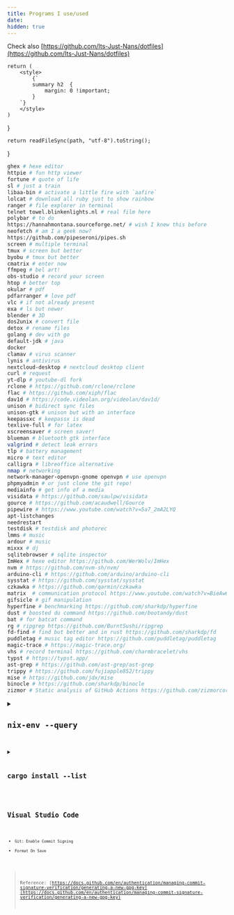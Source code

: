 ```yaml
---
title: Programs I use/used
date:
hidden: true
---
```


Check also [https://github.com/Its-Just-Nans/dotfiles](https://github.com/Its-Just-Nans/dotfiles)

    return (
        <style>
            {`
            summary h2  {
                margin: 0 !important;
            }
        `}
        </style>
    )
}



    return readFileSync(path, "utf-8").toString();
}

<LocalStyle/>


```sh
ghex # hexe editor
httpie # fun http viewer
fortune # quote of life
sl # just a train
libaa-bin # activate a little fire with `aafire`
lolcat # download all ruby just to show rainbow
ranger # file explorer in terminal
telnet towel.blinkenlights.nl # real film here
polybar # to do
https://hannahmontana.sourceforge.net/ # wish I knew this before
neofetch # am I a geek now?
https://github.com/pipeseroni/pipes.sh
screen # multiple terminal
tmux # screen but better
byobu # tmux but better
cmatrix # enter now
ffmpeg # bel art!
obs-studio # record your screen
htop # better top
okular # pdf
pdfarranger # love pdf
vlc # if not already present
exa # ls but newer
blender # 3D
dos2unix # convert file
detox # rename files
golang # dev with go
default-jdk # java
docker
clamav # virus scanner
lynis # antivirus
nextcloud-desktop # nextcloud desktop client
curl # request
yt-dlp # youtube-dl fork
rclone # https://github.com/rclone/rclone
flac # https://github.com/xiph/flac
dav1d # https://code.videolan.org/videolan/dav1d/
unison # bidirect sync files
unison-gtk # unison but with an interface
keepassxc # keepassx is dead
texlive-full # for latex
xscreensaver # screen saver!
blueman # bluetooth gtk interface
valgrind # detect leak errors
tlp # battery management
micro # text editor
calligra # libreoffice alternative
nmap # networking
network-manager-openvpn-gnome openvpn # use openvpn
phpmyadmin # or just clone the git repo!
mediainfo # get info of a media
visidata # https://github.com/saulpw/visidata
gource # https://github.com/acaudwell/Gource
pipewire # https://www.youtube.com/watch?v=5a7_2mA2LYQ
apt-listchanges
needrestart
testdisk # testdisk and photorec
lmms # music
ardour # music
mixxx # dj
sqlitebrowser # sqlite inspector
ImHex # hexe editor https://github.com/WerWolv/ImHex
nvm # https://github.com/nvm-sh/nvm/
arduino-cli # https://github.com/arduino/arduino-cli
sysstat # https://github.com/sysstat/sysstat
czkawka # https://github.com/qarmin/czkawka
matrix  # communication protocol https://www.youtube.com/watch?v=BieAw6lwntU
gifsicle # gif manipulation
hyperfine # benchmarking https://github.com/sharkdp/hyperfine
dust # boosted du command https://github.com/bootandy/dust
bat # for batcat command
rg # ripgrep https://github.com/BurntSushi/ripgrep
fd-find # find but better and in rust https://github.com/sharkdp/fd
puddletag # music tag editor https://github.com/puddletag/puddletag
magic-trace # https://magic-trace.org/
vhs # record terminal https://github.com/charmbracelet/vhs
typst # https://typst.app/
ast-grep # https://github.com/ast-grep/ast-grep
trippy # https://github.com/fujiapple852/trippy
mise # https://github.com/jdx/mise
binocle # https://github.com/sharkdp/binocle
zizmor # Static analysis of GitHub Actions https://github.com/zizmorcore/zizmor
```


<details>

<summary>

## `nix-env --query`

</summary>


<Code lang="shell" code={outputNix} />

</details>



<details>

<summary>

## `cargo install --list`

</summary>


<Code lang="shell" code={outputCargo} />

</details>

## Visual Studio Code

-   `Git: Enable Commit Signing`
-   `Format On Save`

> Reference: [https://docs.github.com/en/authentication/managing-commit-signature-verification/generating-a-new-gpg-key](https://docs.github.com/en/authentication/managing-commit-signature-verification/generating-a-new-gpg-key)

